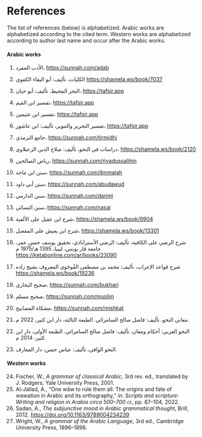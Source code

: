 
<!-- THIS FILE IS AUTOGENERATED. DO NOT EDIT DIRECTLY -->

# References {.unnumbered #chap-references}

The list of references (below) is alphabetized.
Arabic works are alphabetized according to the cited term.
Western works are alphabetized according to author last name and occur after the Arabic works.

#### Arabic works {.unnumbered}

::: {.ar}
   1. الأدب المفرد، [[https://sunnah.com/adab](https://sunnah.com/adab)]{lang='en'}
:::

::: {.ar}
   2. الكليات، تأليف: أبو البقاء الكفوي [[https://shamela.ws/book/7037](https://shamela.ws/book/7037)]{lang='en'}
:::

::: {.ar}
   3. البحر المحيط، تأليف: أبو حيان، [[https://tafsir.app](https://tafsir.app)]{lang='en'}
:::

::: {.ar}
   4. تفسير ابن القيم، [[https://tafsir.app](https://tafsir.app)]{lang='en'}
:::

::: {.ar}
   5. تفسير ابن عثيمين، [[https://tafsir.app](https://tafsir.app)]{lang='en'}
:::

::: {.ar}
   6. تفسير التحرير والتنوير، تأليف: ابن عاشور، [[https://tafsir.app](https://tafsir.app)]{lang='en'}
:::

::: {.ar}
   7. جامع الترمذي، [[https://sunnah.com/tirmidhi](https://sunnah.com/tirmidhi)]{lang='en'}
:::

::: {.ar}
   8. دراسات في النحو، تأليف: صلاح الدين الزعبلاوي، [[https://shamela.ws/book/2120](https://shamela.ws/book/2120)]{lang='en'}
:::

::: {.ar}
   9. رياض الصالحين، [[https://sunnah.com/riyadussalihin](https://sunnah.com/riyadussalihin)]{lang='en'}
:::

::: {.ar}
  10. سنن ابن ماجه، [[https://sunnah.com/ibnmajah](https://sunnah.com/ibnmajah)]{lang='en'}
:::

::: {.ar}
  11. سنن أبي داود، [[https://sunnah.com/abudawud](https://sunnah.com/abudawud)]{lang='en'}
:::

::: {.ar}
  12. سنن الدارمي، [[https://sunnah.com/darimi](https://sunnah.com/darimi)]{lang='en'}
:::

::: {.ar}
  13. سنن النسائي، [[https://sunnah.com/nasai](https://sunnah.com/nasai)]{lang='en'}
:::

::: {.ar}
  14. شرح ابن عقيل على الألفية، [[https://shamela.ws/book/9904](https://shamela.ws/book/9904)]{lang='en'}
:::

::: {.ar}
  15. شرح ابن يعيش على المفصل، [[https://shamela.ws/book/13301](https://shamela.ws/book/13301)]{lang='en'}
:::

::: {.ar}
  16. شرح الرضي على الكافية، تأليف: الرضي الأستراباذي، تحقيق يوسف حسن عمر، جامعة قار يونس، ليبيا، 1395\ هـ/1975\ م [[https://ketabonline.com/ar/books/23090](https://ketabonline.com/ar/books/23090)]{lang='en'}
:::

::: {.ar}
  17. شرح قواعد الإعراب، تأليف: محمد بن مصطفى القُوجَوي المعروف بشيخ زاده [[https://shamela.ws/book/19236](https://shamela.ws/book/19236)]{lang='en'}
:::

::: {.ar}
  18. صحيح البخاري، [[https://sunnah.com/bukhari](https://sunnah.com/bukhari)]{lang='en'}
:::

::: {.ar}
  19. صحيح مسلم، [[https://sunnah.com/muslim](https://sunnah.com/muslim)]{lang='en'}
:::

::: {.ar}
  20. مشكاة المصابيح، [[https://sunnah.com/mishkat](https://sunnah.com/mishkat)]{lang='en'}
:::

::: {.ar}
  21. معاني النحو، تأليف: فاضل صالح السامرائي. الطبعة الثالثة، دار ابن كثير، 2022\ م.
:::

::: {.ar}
  22. النحو العربي: أحكام ومعان، تأليف: فاضل صالح السامرائي. الطبعة الأولى، دار ابن كثير، 2014\ م.
:::

::: {.ar}
  23. النحو الوافي، تأليف: عباس حسن، دار المعارف.
:::


#### Western works {.unnumbered}

  24. Fischer,\ W., _A grammar of classical Arabic_, 3rd rev. ed., translated by J.\ Rodgers, Yale University Press, 2001.
  25. Al-Jallad,\ A., "One wāw to rule them all: The origins and fate of wawation in Arabic and its orthography," in: _Scripts and scripture: Writing and religion in Arabia circa 500--700\ [ce]{.smallcaps}_, pp.\ 87--104, 2022.
  26. Sadan,\ A., _The subjunctive mood in Arabic grammatical thought_, Brill, 2012. <https://doi.org/10.1163/9789004234239>
  27. Wright,\ W., _A grammar of the Arabic Language_, 3rd ed., Cambridge University Press, 1896--1898.
